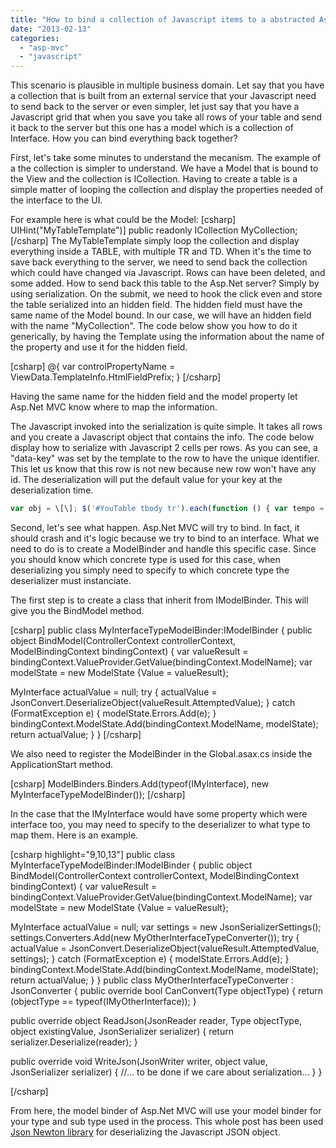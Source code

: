 ```yaml
---
title: "How to bind a collection of Javascript items to a abstracted Asp.Net MVC collection"
date: "2013-02-13"
categories: 
  - "asp-mvc"
  - "javascript"
---
```


This scenario is plausible in multiple business domain. Let say that you have a collection that is built from an external service that your Javascript need to send back to the server or even simpler, let just say that you have a Javascript grid that when you save you take all rows of your table and send it back to the server but this one has a model which is a collection of Interface. How you can bind everything back together?

First, let's take some minutes to understand the mecanism. The example of a the collection is simpler to understand. We have a Model that is bound to the View and the collection is ICollection. Having to create a table is a simple matter of looping the collection and display the properties needed of the interface to the UI.

For example here is what could be the Model: \[csharp\] UIHint("MyTableTemplate")\] public readonly ICollection<IMyInterface> MyCollection; \[/csharp\] The MyTableTemplate simply loop the collection and display everything inside a TABLE, with multiple TR and TD. When it's the time to save back everything to the server, we need to send back the collection which could have changed via Javascript. Rows can have been deleted, and some added. How to send back this table to the Asp.Net server? Simply by using serialization. On the submit, we need to hook the click even and store the table serialized into an hidden field. The hidden field must have the same name of the Model bound. In our case, we will have an hidden field with the name "MyCollection". The code below show you how to do it generically, by having the Template using the information about the name of the property and use it for the hidden field.

\[csharp\] @{ var controlPropertyName = ViewData.TemplateInfo.HtmlFieldPrefix; } <input type="hidden" value="" name="@controlPropertyName"/> \[/csharp\]

Having the same name for the hidden field and the model property let Asp.Net MVC know where to map the information.

The Javascript invoked into the serialization is quite simple. It takes all rows and you create a Javascript object that contains the info. The code below display how to serialize with Javascript 2 cells per rows. As you can see, a "data-key" was set by the template to the row to have the unique identifier. This let us know that this row is not new because new row won't have any id. The deserialization will put the default value for your key at the deserialization time.

```typescript
var obj = \[\]; $('#YouTable tbody tr').each(function () { var tempo = {}; tempo.PropertyKey = $(this).attr('data-key'); tempo.Property1 = $(this).find('td').eq(0).html(); tempo.Property2 = $(this).find('td').eq(1).html(); obj.push(tempo); }); $('#YourHiddenField').val(JSON.stringify(obj)); 
``` 


Second, let's see what happen. Asp.Net MVC will try to bind. In fact, it should crash and it's logic because we try to bind to an interface. What we need to do is to create a ModelBinder and handle this specific case. Since you should know which concrete type is used for this case, when deserializing you simply need to specify to which concrete type the deserializer must instanciate.

The first step is to create a class that inherit from IModelBinder. This will give you the BindModel method.

\[csharp\] public class MyInterfaceTypeModelBinder:IModelBinder { public object BindModel(ControllerContext controllerContext, ModelBindingContext bindingContext) { var valueResult = bindingContext.ValueProvider.GetValue(bindingContext.ModelName); var modelState = new ModelState {Value = valueResult};

MyInterface actualValue = null; try { actualValue = JsonConvert.DeserializeObject<MyInterface>(valueResult.AttemptedValue); } catch (FormatException e) { modelState.Errors.Add(e); } bindingContext.ModelState.Add(bindingContext.ModelName, modelState); return actualValue; } } \[/csharp\]

We also need to register the ModelBinder in the Global.asax.cs inside the ApplicationStart method.

\[csharp\] ModelBinders.Binders.Add(typeof(IMyInterface), new MyInterfaceTypeModelBinder()); \[/csharp\]

In the case that the IMyInterface would have some property which were interface too, you may need to specify to the deserializer to what type to map them. Here is an example.

\[csharp highlight="9,10,13"\] public class MyInterfaceTypeModelBinder:IModelBinder { public object BindModel(ControllerContext controllerContext, ModelBindingContext bindingContext) { var valueResult = bindingContext.ValueProvider.GetValue(bindingContext.ModelName); var modelState = new ModelState {Value = valueResult};

MyInterface actualValue = null; var settings = new JsonSerializerSettings(); settings.Converters.Add(new MyOtherInterfaceTypeConverter()); try { actualValue = JsonConvert.DeserializeObject<MyInterface>(valueResult.AttemptedValue, settings); } catch (FormatException e) { modelState.Errors.Add(e); } bindingContext.ModelState.Add(bindingContext.ModelName, modelState); return actualValue; } } public class MyOtherInterfaceTypeConverter : JsonConverter { public override bool CanConvert(Type objectType) { return (objectType == typeof(IMyOtherInterface)); }

public override object ReadJson(JsonReader reader, Type objectType, object existingValue, JsonSerializer serializer) { return serializer.Deserialize<MyOtherInterfaceConcrete>(reader); }

public override void WriteJson(JsonWriter writer, object value, JsonSerializer serializer) { //... to be done if we care about serialization... } }

\[/csharp\]

From here, the model binder of Asp.Net MVC will use your model binder for your type and sub type used in the process. This whole post has been used [Json Newton library](http://james.newtonking.com/pages/json-net.aspx) for deserializing the Javascript JSON object.
